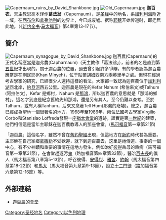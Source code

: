 [[File:Capernaum_ruins_by_David_Shankbone.jpg|thumb]]
[[File:Old_Capernaum.jpg|thumb]]
'''迦百农'''，天主教思高本译作'''葛法翁'''（Capernaum），是[[圣经|圣经]]中的地名，系[[加利利海|加利利海]]附近一域，在[[西布伦|西布伦]]和[[拿弗他利|拿弗他利]]的边界上，今已成废墟。据称[[耶稣|耶稣]]开始传道时，即迁居此地。（《[[新约全书|新约全书]]·[[马太福音|马太福音]]》第4章第13-17节）。

== 簡介 ==
[[File:Capernaum_synagogue_by_David_Shankbone.jpg|thumb]]
迦百農(Capernaum)的正式名稱應當是迦弗農(Capharnaum)（天主教作「葛法翁」），前者的名是直到第[[五世紀|五世紀]]才出現的。關于迦百農的位置，過去曾引起許多爭辯。有的學者認為迦百農應當是在剛民耶(Khan Minyeh)，位于貼爾胡姆西南方兩英里半之處。但現在經過考古學家的研究，已經很少人還持這樣的看法。大家都一致認為迦百農位于[[加利利湖|加利利湖]]西北岸，[[約旦河|約旦河]]西五公里。迦百農是現在的Kefar Nahum (希伯來文)或Talhum (阿拉伯文)，Kefar 是鄉村，Nahum 是[[那鴻|那鴻]]，所以迦百農的意思就是「那鴻的鄉村」。這名字到底是紀念舊約先知那鴻，還是另有其人，至今仍難以查考。至於Talhum，或有人稱Tanhum，后來又念著Tell Hum(那鴻的廢墟)。總之，迦百農已經成為聖地一個很著名的地方，1968年至1986年，兩位[[法國|法國]]考古學家Virgilio Corbo和Stanislao Loffreda發現一座[[猶太會堂|猶太會堂]]的遺跡，證實是第[[一世紀|一世紀]]的建築，他們相信這是當年主耶穌在迦百農教導人的那座會堂。([[馬可福音|馬可福音]]第一章第21節)

「迦百農」這個名字，雖然不曾在[[舊約聖經|舊約聖經]]出現，但這地方在[[新約|新約]]時代甚為重要。主耶穌在自己家鄉[[拿撒勒|拿撒勒]]不受歡迎，就下到迦百農去，这里是祂傳道、事奉的一個中心，有不少神蹟和重要的事情在這地方發生，例如治好[[彼得|彼得]]岳母的熱病（馬可福音第一章第31節），在會堂趕逐污[[鬼|鬼]]（路加福音第四章第33節），醫治[[百夫長|百夫長]]的僕人（馬太福音第八章第5-13節），呼召彼得、[[聖安德烈|安得烈]]、[[聖雅各伯|雅各]]、[[門徒約翰|約翰]]（馬太福音第四章第18-22節）和[[馬太|馬太]]（馬太福音第九章第9-13節），設立[[十二門徒|十二門徒]]（路加福音第六章第12-16節）等。

== 外部連結 ==
* [http://www.pcchong.net/Stones2/Stone2_6.htm 迦百農的會堂] {{Wayback|url=http://www.pcchong.net/Stones2/Stone2_6.htm |date=20090427211207 }}

[[Category:圣经地名|Category:圣经地名]]
[[Category:以色列地理|Category:以色列地理]]
